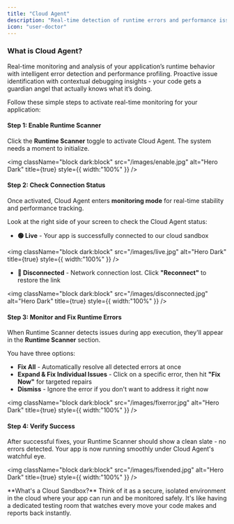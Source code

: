 ```yaml
---
title: "Cloud Agent"
description: "Real-time detection of runtime errors and performance issues as you code."
icon: "user-doctor"
---
```


### What is Cloud Agent?

Real-time monitoring and analysis of your application’s runtime behavior with intelligent error detection and performance profiling. Proactive issue identification with contextual debugging insights - your code gets a guardian angel that actually knows what it’s doing. 

Follow these simple steps to activate real-time monitoring for your application:

#### **Step 1: Enable Runtime Scanner**

Click the **Runtime Scanner** toggle to activate Cloud Agent. The system needs a moment to initialize.

<img
  className="block dark:block"
  src="/images/enable.jpg"
  alt="Hero Dark"
  title={true}
  style={{ width:"100%" }}
/>

#### **Step 2: Check Connection Status**

Once activated, Cloud Agent enters **monitoring mode** for real-time stability and performance tracking.

Look at the right side of your screen to check the Cloud Agent status:

- **🟢 Live** - Your app is successfully connected to our cloud sandbox

<img
  className="block dark:block"
  src="/images/live.jpg"
  alt="Hero Dark"
  title={true}
  style={{ width:"100%" }}
/>

- **🔴 Disconnected** - Network connection lost. Click **"Reconnect"** to restore the link

<img
  className="block dark:block"
  src="/images/disconnected.jpg"
  alt="Hero Dark"
  title={true}
  style={{ width:"100%" }}
/>

#### **Step 3: Monitor and Fix Runtime Errors**

When Runtime Scanner detects issues during app execution, they'll appear in the **Runtime Scanner** section.

You have three options:

- **Fix All** - Automatically resolve all detected errors at once
- **Expand & Fix Individual Issues** - Click on a specific error, then hit **"Fix Now"** for targeted repairs
- **Dismiss** - Ignore the error if you don't want to address it right now

<img
  className="block dark:block"
  src="/images/fixerror.jpg"
  alt="Hero Dark"
  title={true}
  style={{ width:"100%" }}
/>

#### **Step 4: Verify Success**

After successful fixes, your Runtime Scanner should show a clean slate - no errors detected. Your app is now running smoothly under Cloud Agent's watchful eye.

<img
  className="block dark:block"
  src="/images/fixended.jpg"
  alt="Hero Dark"
  title={true}
  style={{ width:"100%" }}
/>

<Note>
  **What's a Cloud Sandbox?** Think of it as a secure, isolated environment in the cloud where your app can run and be monitored safely. It's like having a dedicated testing room that watches every move your code makes and reports back instantly.
</Note>